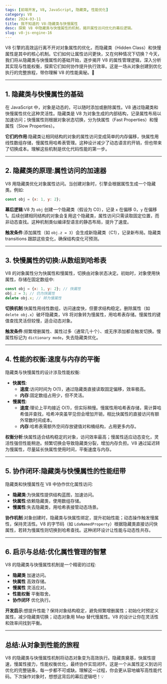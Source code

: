 ```yaml
---
tags: [前端开发, V8, JavaScript, 隐藏类, 性能优化]
category: V8
date: 2024-03-11
title: 我不知道的 V8:隐藏类与快慢属性
desc: 探索 V8 中隐藏类与快慢属性的机制，揭开属性访问优化的幕后逻辑。
slug: v8-js-engine-16
---
```


V8 引擎的高效运行离不开对对象属性的优化，而隐藏类（Hidden Class）和快慢属性是其中的核心机制。它们如何让属性访问更快，又在何种情况下切换？今天，我们将从隐藏类与快慢属性的基础开始，逐步揭开 V8 的属性管理逻辑，深入分析其实现与性能权衡，探索它们如何协作提升执行效率。这是一场从对象创建到优化执行的完整旅程，带你理解 V8 的性能奥秘。🚀

---

## 1. 隐藏类与快慢属性的基础

在 JavaScript 中，对象是动态的，可以随时添加或删除属性。V8 通过隐藏类和快慢属性优化这种灵活性。隐藏类是 V8 为对象生成的内部结构，记录属性布局以加速访问；快慢属性则根据对象状态切换，分为快属性（Fast Properties）和慢属性（Slow Properties）。

**它们的作用**:隐藏类让相同结构的对象的属性访问变成简单的内存偏移，快属性用线性数组存储，慢属性用哈希表管理。这种设计减少了动态语言的开销，但也带来了切换成本。理解这些机制是优化代码性能的第一步。

---

## 2. 隐藏类的原理:属性访问的加速器

V8 用隐藏类优化对象属性访问。当创建对象时，引擎会根据属性生成一个隐藏类。例如:

```javascript
const obj = {x: 1, y: 2};
```

**幕后逻辑**:V8 为 `obj` 创建一个隐藏类（假设为 C0），记录 `x` 在偏移 0，`y` 在偏移 1。后续创建相同结构的对象会复用这个隐藏类，属性访问只需读取固定位置，而非动态查找。这种机制类似编译型语言的静态布局，提升了速度。

**触发条件**:添加属性（如 `obj.z = 3`）会生成新隐藏类（C1），记录新布局。隐藏类 transitions 跟踪这些变化，确保结构变化可预测。

---

## 3. 快慢属性的切换:从数组到哈希表

V8 的对象属性分为快属性和慢属性，切换由对象状态决定。初始时，对象使用快属性，存储在固定数组中:

```javascript
const obj = {x: 1, y: 2}; // 快属性
obj.z = 3; // 仍为快属性
delete obj.x; // 转为慢属性
```

**切换机制**:快属性用线性数组，访问速度快，但要求结构稳定。删除属性（如 `delete obj.x`）破坏隐藏类，V8 将对象转为慢属性，用哈希表存储。慢属性的键值查找灵活但较慢，适合动态对象。

**触发条件**:频繁增删属性、属性过多（通常几十个）、或无序添加都会触发切换。慢属性标记为 `dictionary mode`，失去隐藏类优化。

---

## 4. 性能的权衡:速度与内存的平衡

隐藏类与快慢属性的设计涉及性能权衡:

-   **快属性**:
    -   **速度**:访问时间为 O(1)，通过隐藏类直接读取固定偏移，效率极高。
    -   **内存**:固定数组占用少，但不灵活。
-   **慢属性**:
    -   **速度**:理论上平均接近 O(1)，但实际稍慢。慢属性用哈希表存储，需计算哈希值并查找，哈希冲突虽罕见但会增加开销，相比快属性的直接访问有额外常数时间成本。
    -   **内存**:哈希表需额外空间存放键值对和桶结构，占用更多内存。

**权衡分析**:快属性适合结构稳定的对象，访问效率最高；慢属性适应动态变化，灵活性强但性能稍逊。频繁切换会导致隐藏类分裂，增加内存负担。V8 通过延迟转为慢属性，尽量延长快属性使用时间，平衡速度与内存。

---

## 5. 协作闭环:隐藏类与快慢属性的性能纽带

隐藏类和快慢属性在 V8 中协作优化属性访问:

-   **隐藏类**:为快属性提供结构蓝图，加速访问。
-   **快属性**:依赖隐藏类，使用数组存储。
-   **慢属性**:失去隐藏类，用哈希表接管动态场景。

**协作机制**:对象创建时，隐藏类与快属性绑定，提升初始性能；动态操作触发慢属性，保持灵活性。V8 的字节码（如 `LdaNamedProperty`）根据隐藏类直接访问快属性，若转为慢属性则切换到哈希查找。这种闭环设计让性能与动态性共存。

---

## 6. 启示与总结:优化属性管理的智慧

V8 的隐藏类与快慢属性机制是一个精密的过程:

-   **隐藏类** 加速访问。
-   **快属性** 高效存储。
-   **慢属性** 灵活应对。
-   **性能权衡** 平衡取舍。
-   **协作闭环** 优化执行。

**开发启示**:想提升性能？保持对象结构稳定，避免频繁增删属性；初始化时预定义属性，减少隐藏类切换；动态对象用 Map 替代慢属性。V8 的设计让你在灵活性和效率间找到平衡。

---

## 总结:从对象到性能的旅程

V8 的隐藏类与快慢属性机制将动态对象变为高效执行。隐藏类奠基，快属性提速，慢属性接力，性能权衡优化，最终协作实现闭环。这是一个从属性定义到访问优化的完整链条，每一步都不可或缺。理解这一过程，你会更从容地编写高性能代码。下次操作对象时，想想这背后的幕后逻辑吧！💡
